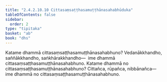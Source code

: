 ```yaml
---
title: "2.4.2.10.10 Cittasaṃsaṭṭhasamuṭṭhānasahabhūduka"
tableOfContents: false
sidebar:
  order: 2
type: "tipitaka"
basket: "ab"
book: "dhs"
---
```



<DynamicBreadcrumb />

<Division number="1543" book="dhs">

<Paragraph number="2254" book="dhs">
Katame dhammā cittasaṃsaṭṭhasamuṭṭhānasahabhuno? Vedanākkhandho, saññākkhandho, saṅkhārakkhandho—  ime dhammā cittasaṃsaṭṭhasamuṭṭhānasahabhuno.
</Paragraph>

</Division>
<Division number="1544" book="dhs">

<Paragraph number="2255" book="dhs">
Katame dhammā no cittasaṃsaṭṭhasamuṭṭhānasahabhuno? Cittañca, rūpañca, nibbānañca—  ime dhammā no cittasaṃsaṭṭhasamuṭṭhānasahabhuno.
</Paragraph>
</Division>